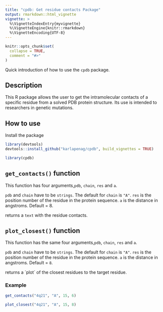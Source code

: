 ```yaml
---
title: "cpdb: Get residue contacts Package"
output: rmarkdown::html_vignette
vignette: >
  %\VignetteIndexEntry{myvignette}
  %\VignetteEngine{knitr::rmarkdown}
  %\VignetteEncoding{UTF-8}
---
```


```r
knitr::opts_chunk$set(
  collapse = TRUE,
  comment = "#>"
)
```
Quick introduction of how to use the `cpdb` package. 

## Description
This R package allows the user to get the intramolecular contacts of a specific residue from a solved PDB protein structure. Its use is intended to researchers in genetic mutations.

## How to use
Install the package

```r
library(devtools)
devtools::install_github("karlapenag/cpdb", build_vignettes = TRUE)
```

```r
library(cpdb)
```


## `get_contacts()` function

This function has four arguments,`pdb`, `chain`, `res` and `a`.

`pdb` and `chain` have to be `strings`. The default for `chain` is `"A"`.
`res` is the position number of the residue in the protein sequence.
`a` is the distance in angstroms. Default = 8. 

returns a `text` with the residue contacts.

## `plot_closest()` function

This function has the same four arguments,`pdb`, `chain`, `res` and `a`.

`pdb` and `chain` have to be `strings`. The default for `chain` is `"A"`.
`res` is the position number of the residue in the protein sequence.
`a` is the distance in angstroms. Default = `8`. 

returns a ´plot´ of the closest residues to the target residue.

### Example
```r
get_contacts("4q21", "A", 15, 6)
```

```r
plot_closest("4q21", "A", 15, 8)
```
